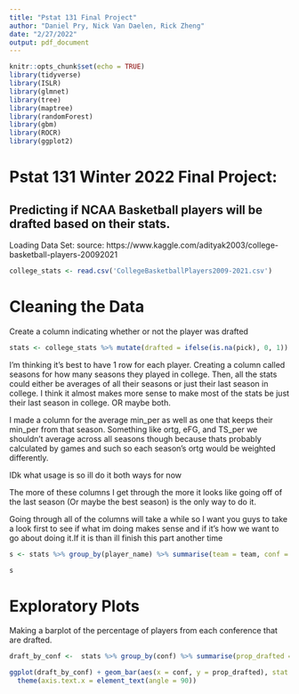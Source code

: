 ```yaml
---
title: "Pstat 131 Final Project"
author: "Daniel Pry, Nick Van Daelen, Rick Zheng"
date: "2/27/2022"
output: pdf_document
---
```


```r
knitr::opts_chunk$set(echo = TRUE)
library(tidyverse)
library(ISLR)
library(glmnet)
library(tree)
library(maptree)
library(randomForest)
library(gbm)
library(ROCR)
library(ggplot2)
```

# Pstat 131 Winter 2022 Final Project:

## Predicting if NCAA Basketball players will be drafted based on their stats.

Loading Data Set:
source: https://www.kaggle.com/adityak2003/college-basketball-players-20092021
```r
college_stats <- read.csv('CollegeBasketballPlayers2009-2021.csv')
```

# Cleaning the Data

Create a column indicating whether or not the player was drafted

```r
stats <- college_stats %>% mutate(drafted = ifelse(is.na(pick), 0, 1))

```



I'm thinking it's best to have 1 row for each player. Creating a column called seasons for how many seasons they played in college. Then, all the stats could either be averages of all their seasons or just their last season in college. I think it almost makes more sense to make most of the stats be just their last season in college. OR maybe both.

I made a column for the average min_per as well as one that keeps their min_per from that season. Something like ortg, eFG, and TS_per we shouldn't average across all seasons though because thats probably calculated by games and such so each season's ortg would be weighted differently.

IDk what usage is so ill do it both ways for now

The more of these columns I get through the more it looks like going off of the last season (Or maybe the best season) is the only way to do it. 

Going through all of the columns will take a while so I want you guys to take a look first to see if what im doing makes sense and if it's how we want to go about doing it.If it is than ill finish this part another time
```r
s <- stats %>% group_by(player_name) %>% summarise(team = team, conf = conf, seasons = length(player_name), Min_per_avg = mean(Min_per), Min_per_last = Min_per, Ortg_last = Ortg, usg_avg = mean(usg), usg_last = usg, eFG_last = eFG, TS_per_last = TS_per, ORB_per_last = ORB_per, DRB_per_last = DRB_per, TO_per_last = TO_per, AST_per_last = AST_per, FTM_avg = mean(FTM), FTM_last = FTM, FTA_avg = mean(FTA), FTA_last = FTA)

s

```

# Exploratory Plots
Making a barplot of the percentage of players from each conference that are drafted.

```r
draft_by_conf <-  stats %>% group_by(conf) %>% summarise(prop_drafted = mean(drafted))

ggplot(draft_by_conf) + geom_bar(aes(x = conf, y = prop_drafted), stat = "identity") +
  theme(axis.text.x = element_text(angle = 90))
```